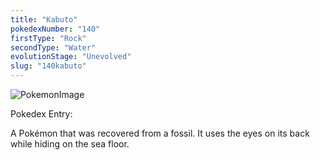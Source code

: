 ```yaml
---
title: "Kabuto"
pokedexNumber: "140"
firstType: "Rock"
secondType: "Water"
evolutionStage: "Unevolved"
slug: "140kabuto"
---
```


![PokemonImage](https://archives.bulbagarden.net/media/upload/thumb/d/d2/0140Kabuto.png/140px-0140Kabuto.png)

Pokedex Entry:

A Pokémon that was recovered from a fossil. It uses the eyes on its back while hiding on the sea floor.
